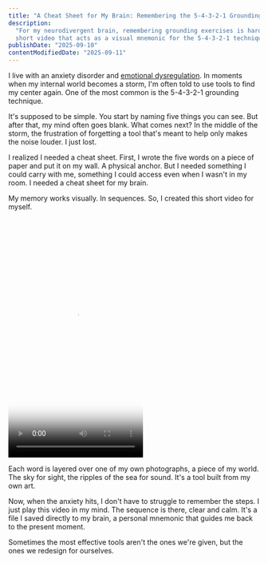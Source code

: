 ```yaml
---
title: "A Cheat Sheet for My Brain: Remembering the 5-4-3-2-1 Grounding Technique"
description:
  "For my neurodivergent brain, remembering grounding exercises is hard. I created my own tool: a
  short video that acts as a visual mnemonic for the 5-4-3-2-1 technique."
publishDate: "2025-09-10"
contentModifiedDate: "2025-09-11"
---
```



I live with an anxiety disorder and [emotional dysregulation](/feed/neurodivergent-glossary/#emotional-dysregulation). In moments when my internal world
becomes a storm, I'm often told to use tools to find my center again. One of the most common is the
5-4-3-2-1 grounding technique.

It's supposed to be simple. You start by naming five things you can see. But after that, my mind
often goes blank. What comes next? In the middle of the storm, the frustration of forgetting a tool
that's meant to help only makes the noise louder. I just lost.

I realized I needed a cheat sheet. First, I wrote the five words on a piece of paper and put it on
my wall. A physical anchor. But I needed something I could carry with me, something I could access
even when I wasn't in my room. I needed a cheat sheet for my brain.

My memory works visually. In sequences. So, I created this short video for myself.

<Video
  src="https://i.zmoki.xyz/remembering-grounding-technique.mp4"
  poster="https://i.zmoki.xyz/remembering-grounding-technique.jpg"
  height="480"
  width="270">
It's a simple loop: *SEE. FEEL. HEAR. SMELL. TASTE.*

Each word is layered over one of my own photographs, a piece of my world. The sky for sight, the
ripples of the sea for sound. It's a tool built from my own art.

Now, when the anxiety hits, I don't have to struggle to remember the steps. I just play this video
in my mind. The sequence is there, clear and calm. It's a file I saved directly to my brain, a
personal mnemonic that guides me back to the present moment.

Sometimes the most effective tools aren't the ones we're given, but the ones we redesign for
ourselves.

</Video>
